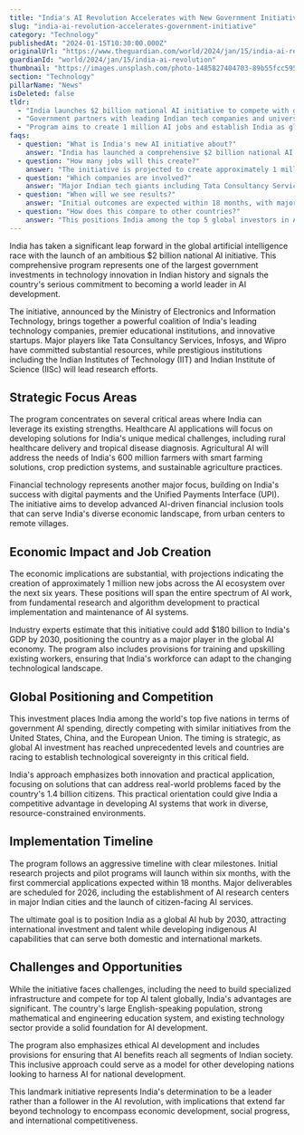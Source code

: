 ```yaml
---
title: "India's AI Revolution Accelerates with New Government Initiative"
slug: "india-ai-revolution-accelerates-government-initiative"
category: "Technology"
publishedAt: "2024-01-15T10:30:00.000Z"
originalUrl: "https://www.theguardian.com/world/2024/jan/15/india-ai-revolution"
guardianId: "world/2024/jan/15/india-ai-revolution"
thumbnail: "https://images.unsplash.com/photo-1485827404703-89b55fcc595e?w=800&h=640&fit=crop"
section: "Technology"
pillarName: "News"
isDeleted: false
tldr: 
  - "India launches $2 billion national AI initiative to compete with global tech leaders"
  - "Government partners with leading Indian tech companies and universities for AI research"
  - "Program aims to create 1 million AI jobs and establish India as global AI hub by 2030"
faqs:
  - question: "What is India's new AI initiative about?"
    answer: "India has launched a comprehensive $2 billion national AI program aimed at establishing the country as a global leader in artificial intelligence technology and research."
  - question: "How many jobs will this create?"
    answer: "The initiative is projected to create approximately 1 million new jobs in the AI sector over the next 6 years, spanning research, development, and implementation roles."
  - question: "Which companies are involved?"
    answer: "Major Indian tech giants including Tata Consultancy Services, Infosys, and Wipro, along with startups and leading universities like IIT and IISc are participating."
  - question: "When will we see results?"
    answer: "Initial outcomes are expected within 18 months, with major milestones set for 2026 and the full program completion targeted for 2030."
  - question: "How does this compare to other countries?"
    answer: "This positions India among the top 5 global investors in AI, competing directly with initiatives from the US, China, and European Union."
---
```


India has taken a significant leap forward in the global artificial intelligence race with the launch of an ambitious $2 billion national AI initiative. This comprehensive program represents one of the largest government investments in technology innovation in Indian history and signals the country's serious commitment to becoming a world leader in AI development.

The initiative, announced by the Ministry of Electronics and Information Technology, brings together a powerful coalition of India's leading technology companies, premier educational institutions, and innovative startups. Major players like Tata Consultancy Services, Infosys, and Wipro have committed substantial resources, while prestigious institutions including the Indian Institutes of Technology (IIT) and Indian Institute of Science (IISc) will lead research efforts.

## Strategic Focus Areas

The program concentrates on several critical areas where India can leverage its existing strengths. Healthcare AI applications will focus on developing solutions for India's unique medical challenges, including rural healthcare delivery and tropical disease diagnosis. Agricultural AI will address the needs of India's 600 million farmers with smart farming solutions, crop prediction systems, and sustainable agriculture practices.

Financial technology represents another major focus, building on India's success with digital payments and the Unified Payments Interface (UPI). The initiative aims to develop advanced AI-driven financial inclusion tools that can serve India's diverse economic landscape, from urban centers to remote villages.

## Economic Impact and Job Creation

The economic implications are substantial, with projections indicating the creation of approximately 1 million new jobs across the AI ecosystem over the next six years. These positions will span the entire spectrum of AI work, from fundamental research and algorithm development to practical implementation and maintenance of AI systems.

Industry experts estimate that this initiative could add $180 billion to India's GDP by 2030, positioning the country as a major player in the global AI economy. The program also includes provisions for training and upskilling existing workers, ensuring that India's workforce can adapt to the changing technological landscape.

## Global Positioning and Competition

This investment places India among the world's top five nations in terms of government AI spending, directly competing with similar initiatives from the United States, China, and the European Union. The timing is strategic, as global AI investment has reached unprecedented levels and countries are racing to establish technological sovereignty in this critical field.

India's approach emphasizes both innovation and practical application, focusing on solutions that can address real-world problems faced by the country's 1.4 billion citizens. This practical orientation could give India a competitive advantage in developing AI systems that work in diverse, resource-constrained environments.

## Implementation Timeline

The program follows an aggressive timeline with clear milestones. Initial research projects and pilot programs will launch within six months, with the first commercial applications expected within 18 months. Major deliverables are scheduled for 2026, including the establishment of AI research centers in major Indian cities and the launch of citizen-facing AI services.

The ultimate goal is to position India as a global AI hub by 2030, attracting international investment and talent while developing indigenous AI capabilities that can serve both domestic and international markets.

## Challenges and Opportunities

While the initiative faces challenges, including the need to build specialized infrastructure and compete for top AI talent globally, India's advantages are significant. The country's large English-speaking population, strong mathematical and engineering education system, and existing technology sector provide a solid foundation for AI development.

The program also emphasizes ethical AI development and includes provisions for ensuring that AI benefits reach all segments of Indian society. This inclusive approach could serve as a model for other developing nations looking to harness AI for national development.

This landmark initiative represents India's determination to be a leader rather than a follower in the AI revolution, with implications that extend far beyond technology to encompass economic development, social progress, and international competitiveness.